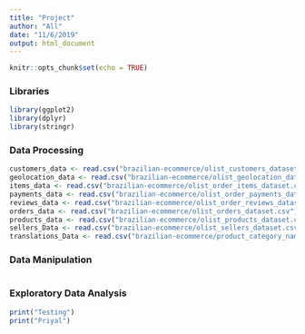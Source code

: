 ```yaml
---
title: "Project"
author: "All"
date: "11/6/2019"
output: html_document
---
```


```r
knitr::opts_chunk$set(echo = TRUE)
```

### Libraries

```r
library(ggplot2)
library(dplyr)
library(stringr)
```

### Data Processing

```r
customers_data <- read.csv("brazilian-ecommerce/olist_customers_dataset.csv")
geolocation_data <- read.csv("brazilian-ecommerce/olist_geolocation_dataset.csv")
items_data <- read.csv("brazilian-ecommerce/olist_order_items_dataset.csv")
payments_data <- read.csv("brazilian-ecommerce/olist_order_payments_dataset.csv")
reviews_data <- read.csv("brazilian-ecommerce/olist_order_reviews_dataset.csv")
orders_data <- read.csv("brazilian-ecommerce/olist_orders_dataset.csv")
products_data <- read.csv("brazilian-ecommerce/olist_products_dataset.csv")
sellers_Data <- read.csv("brazilian-ecommerce/olist_sellers_dataset.csv")
translations_Data <- read.csv("brazilian-ecommerce/product_category_name_translation.csv")
```

### Data Manipulation

```r

```

### Exploratory Data Analysis

```r
print("Testing")
print("Priyal")
```